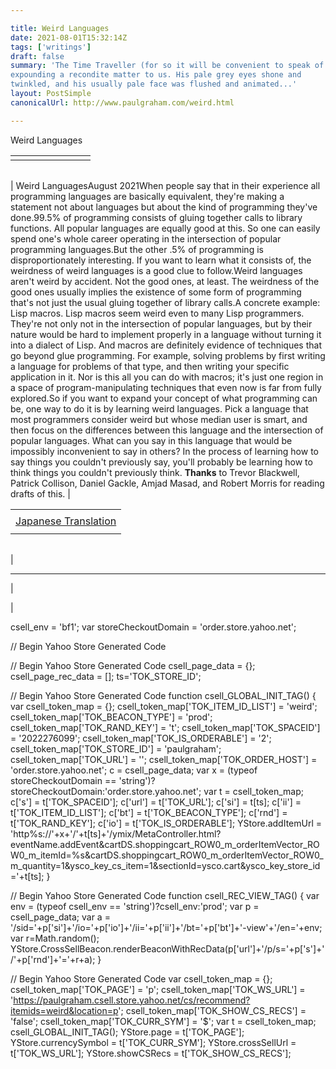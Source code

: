 ```yaml
---

title: Weird Languages
date: 2021-08-01T15:32:14Z
tags: ['writings']
draft: false
summary: 'The Time Traveller (for so it will be convenient to speak of him) was
expounding a recondite matter to us. His pale grey eyes shone and
twinkled, and his usually pale face was flushed and animated...'
layout: PostSimple
canonicalUrl: http://www.paulgraham.com/weird.html

---
```


 <!-- 
 (new Image).src="https://store.yahoo.net/cgi-bin/refsd?e=http://www.paulgraham.com/weird.html&h=www.paulgraham.com&v=1.0&dr=" + escape(document.referrer); 
 -->

Weird Languages

|     |     |     |     |     |     |     |     |
| --- | --- | --- | --- | --- | --- | --- | --- |
|     |     |

|     |
| --- |

| Weird LanguagesAugust 2021When people say that in their experience all programming languages
are basically equivalent, they're making a statement not about
languages but about the kind of programming they've done.99.5% of programming consists of gluing together calls to library
functions. All popular languages are equally good at this. So one
can easily spend one's whole career operating in the intersection
of popular programming languages.But the other .5% of programming is disproportionately interesting.
If you want to learn what it consists of, the weirdness of weird
languages is a good clue to follow.Weird languages aren't weird by accident. Not the good ones, at
least. The weirdness of the good ones usually implies the existence
of some form of programming that's not just the usual gluing together
of library calls.A concrete example: Lisp macros. Lisp macros seem weird even to
many Lisp programmers. They're not only not in the intersection of
popular languages, but by their nature would be hard to implement
properly in a language without turning it into a dialect of
Lisp. And macros are definitely evidence of techniques that go
beyond glue programming. For example, solving problems by first
writing a language for problems of that type, and then writing
your specific application in it. Nor is this all you can do with
macros; it's just one region in a space of program-manipulating
techniques that even now is far from fully explored.So if you want to expand your concept of what programming can be,
one way to do it is by learning weird languages. Pick a language
that most programmers consider weird but whose median user is smart,
and then focus on the differences between this language and the
intersection of popular languages. What can you say in this language
that would be impossibly inconvenient to say in others? In the
process of learning how to say things you couldn't previously say,
you'll probably be learning how to think things you couldn't
previously think.
**Thanks** to Trevor Blackwell, Patrick Collison, Daniel Gackle, Amjad
Masad, and Robert Morris for reading drafts of this.
|

|                                                                         |
| ----------------------------------------------------------------------- |
|                                                                         |
| [Japanese Translation](https://practical-scheme.net/trans/weird-j.html) |
|                                                                         |

|     |
| --- |

|

---

|

|

csell_env = 'bf1';
var storeCheckoutDomain = 'order.store.yahoo.net';

// Begin Yahoo Store Generated Code

// Begin Yahoo Store Generated Code
csell_page_data = {}; csell_page_rec_data = []; ts='TOK_STORE_ID';

// Begin Yahoo Store Generated Code
function csell_GLOBAL_INIT_TAG() { var csell_token_map = {}; csell_token_map['TOK\_ITEM\_ID\_LIST'] = 'weird'; csell_token_map['TOK\_BEACON\_TYPE'] = 'prod'; csell_token_map['TOK\_RAND\_KEY'] = 't'; csell_token_map['TOK\_SPACEID'] = '2022276099'; csell_token_map['TOK\_IS\_ORDERABLE'] = '2'; csell_token_map['TOK\_STORE\_ID'] = 'paulgraham'; csell_token_map['TOK\_URL'] = ''; csell_token_map['TOK\_ORDER\_HOST'] = 'order.store.yahoo.net'; c = csell_page_data; var x = (typeof storeCheckoutDomain == 'string')?storeCheckoutDomain:'order.store.yahoo.net'; var t = csell_token_map; c['s'] = t['TOK\_SPACEID']; c['url'] = t['TOK\_URL']; c['si'] = t[ts]; c['ii'] = t['TOK\_ITEM\_ID\_LIST']; c['bt'] = t['TOK\_BEACON\_TYPE']; c['rnd'] = t['TOK\_RAND\_KEY']; c['io'] = t['TOK\_IS\_ORDERABLE']; YStore.addItemUrl = 'http%s://'+x+'/'+t[ts]+'/ymix/MetaController.html?eventName.addEvent&cartDS.shoppingcart_ROW0_m_orderItemVector_ROW0_m_itemId=%s&cartDS.shoppingcart_ROW0_m_orderItemVector_ROW0_m_quantity=1&ysco_key_cs_item=1&sectionId=ysco.cart&ysco_key_store_id='+t[ts]; }

// Begin Yahoo Store Generated Code
function csell_REC_VIEW_TAG() { var env = (typeof csell_env == 'string')?csell_env:'prod'; var p = csell_page_data; var a = '/sid='+p['si']+'/io='+p['io']+'/ii='+p['ii']+'/bt='+p['bt']+'-view'+'/en='+env; var r=Math.random(); YStore.CrossSellBeacon.renderBeaconWithRecData(p['url']+'/p/s='+p['s']+'/'+p['rnd']+'='+r+a); }

// Begin Yahoo Store Generated Code
var csell_token_map = {}; csell_token_map['TOK\_PAGE'] = 'p'; csell_token_map['TOK\_WS\_URL'] = 'https://paulgraham.csell.store.yahoo.net/cs/recommend?itemids=weird&location=p'; csell_token_map['TOK\_SHOW\_CS\_RECS'] = 'false'; csell_token_map['TOK\_CURR\_SYM'] = '$'; var t = csell_token_map; csell_GLOBAL_INIT_TAG(); YStore.page = t['TOK\_PAGE']; YStore.currencySymbol = t['TOK\_CURR\_SYM']; YStore.crossSellUrl = t['TOK\_WS\_URL']; YStore.showCSRecs = t['TOK\_SHOW\_CS\_RECS'];
